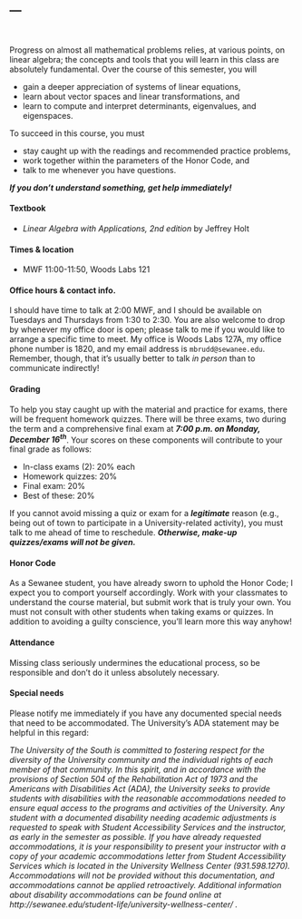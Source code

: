 ---
---

<br>

Progress on almost all mathematical problems relies, at various points, on linear
algebra; the concepts and tools that you will learn in this class are absolutely fundamental.
Over the course of this semester, you will

- gain a deeper appreciation of systems of linear equations, 
- learn about vector spaces and linear transformations, and
- learn to compute and interpret determinants, eigenvalues, and eigenspaces.

To succeed in this course, you must

-   stay caught up with the readings and recommended practice problems,
-   work together within the parameters of the Honor Code, and
-   talk to me whenever you have questions.

***If you don't understand something, get help immediately!***

#### Textbook 

- _Linear Algebra with Applications, 2nd edition_ by Jeffrey Holt

#### Times & location

- MWF 11:00-11:50, Woods Labs 121

#### Office hours & contact info.

I should have time to talk at 2:00 MWF, and I should be available on Tuesdays 
and Thursdays from 1:30 to 2:30. You are also welcome to drop by whenever my office door is open; please talk 
to me if you would like to arrange a specific time to meet. My office is Woods Labs 127A, my office phone 
number is 1820, and my email address is `mbrudd@sewanee.edu`. Remember, though, that it's usually better 
to talk _in person_ than to communicate indirectly!

#### Grading

To help you stay caught up with the material and practice for exams,
there will be frequent homework quizzes. There will be three exams, two during
the term and a comprehensive final exam at ***7:00 p.m. on Monday, December 16^th^***. 
Your scores on these components will contribute to your final grade as follows:

-   In-class exams (2): 20% each
-   Homework quizzes: 20%
-   Final exam: 20%
-   Best of these: 20%

If you cannot avoid missing a quiz or exam for a ***legitimate*** 
reason (e.g., being out of town to participate in a University-related activity), 
you must talk to me ahead of time to reschedule. 
***Otherwise, make-up quizzes/exams will not be given.***

#### Honor Code

As a Sewanee student, you have already sworn to uphold the Honor Code; I
expect you to comport yourself accordingly. Work with your classmates to
understand the course material, but submit work that is truly your own.
You must not consult with other students when taking exams or quizzes.
In addition to avoiding a guilty conscience, you’ll learn more this way
anyhow!

#### Attendance

Missing class seriously undermines the educational process, so be
responsible and don’t do it unless absolutely necessary.

#### Special needs

Please notify me immediately if you have any documented special needs
that need to be accommodated. The University's ADA statement may be helpful in this regard:

_The University of the South is committed to fostering respect for the diversity of the University community and the individual rights of each member of that community. In this spirit, and in accordance with the provisions of Section 504 of the Rehabilitation Act of 1973 and the Americans with Disabilities Act (ADA), the University seeks to provide students with disabilities with the reasonable accommodations needed to ensure equal access to the programs and activities of the University. Any student with a documented disability needing academic adjustments is requested to speak with Student Accessibility Services and the instructor, as early in the semester as possible. If you have already requested accommodations, it is your responsibility to present your instructor with a copy of your academic accommodations letter from Student Accessibility Services which is located in the University Wellness Center (931.598.1270). Accommodations will not be provided without this documentation, and accommodations cannot be applied retroactively. Additional information about disability accommodations can be found online at http://sewanee.edu/student-life/university-wellness-center/ ._
